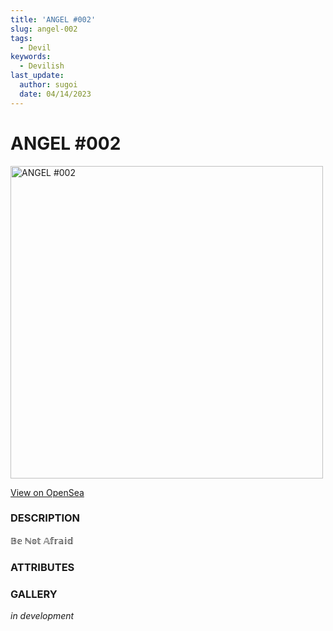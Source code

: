 ```yaml
---
title: 'ANGEL #002'
slug: angel-002
tags:
  - Devil
keywords:
  - Devilish
last_update:
  author: sugoi
  date: 04/14/2023
---
```



# ANGEL #002

<img src='https://nft-cdn.alchemy.com/eth-mainnet/c373b27bb5dca1b3365c462cb8d1506e' alt='ANGEL #002' width='500' />

[View on OpenSea](https://opensea.io/assets/ethereum/0x231EDa2D0E36E5254515B7625D1201f7b4617cf4/37)

### DESCRIPTION

𝔹𝕖 ℕ𝕠𝕥 𝔸𝕗𝕣𝕒𝕚𝕕

### ATTRIBUTES

<AttributeTag traitType='HUMANITY' value='∞' />
<AttributeTag traitType='TYPE' value='ANGEL' />
<AttributeTag traitType='SUBTYPE' value='N/A' />

### GALLERY

_in development_
